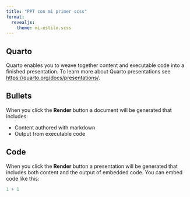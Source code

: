 ```yaml
---
title: "PPT con mi primer scss"
format: 
  revealjs:
    theme: mi-estilo.scss
---
```


## Quarto

Quarto enables you to weave together content and executable code into a finished presentation. To learn more about Quarto presentations see <https://quarto.org/docs/presentations/>.

## Bullets

When you click the **Render** button a document will be generated that includes:

-   Content authored with markdown
-   Output from executable code

## Code 

When you click the **Render** button a presentation will be generated that includes both content and the output of embedded code. You can embed code like this:

```r
1 + 1
```

